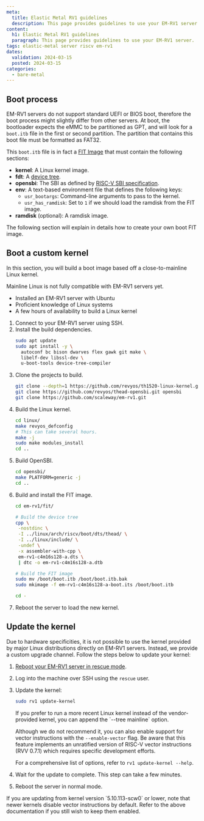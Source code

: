 ```yaml
---
meta:
  title: Elastic Metal RV1 guidelines
  description: This page provides guidelines to use your EM-RV1 server.
content:
  h1: Elastic Metal RV1 guidelines
  paragraph: This page provides guidelines to use your EM-RV1 server.
tags: elastic-metal server riscv em-rv1
dates:
  validation: 2024-03-15
  posted: 2024-03-15
categories:
  - bare-metal
---
```


## Boot process

EM-RV1 servers do not support standard UEFI or BIOS boot, therefore the boot
process might slightly differ from other servers. At boot, the bootloader
expects the eMMC to be partitioned as GPT, and will look for a `boot.itb` file
in the first or second partition. The partition that contains this boot file
must be formatted as FAT32.

This `boot.itb` file is in fact a [FIT
Image](https://docs.u-boot.org/en/latest/usage/fit/source_file_format.html)
that must contain the following sections:

  - **kernel**: A Linux kernel image.
  - **fdt**: A [device tree](https://en.wikipedia.org/wiki/Devicetree).
  - **opensbi**: The SBI as defined by [RISC-V SBI
      specification](https://github.com/riscv-non-isa/riscv-sbi-doc/).
  - **env**: A text-based environment file that defines the following keys:
      - `usr_bootargs`: Command-line arguments to pass to the kernel.
      - `usr_has_ramdisk`: Set to `1` if we should load the ramdisk from the FIT
        image.
  - **ramdisk** (optional): A ramdisk image.

The following section will explain in details how to create your own boot FIT image.

## Boot a custom kernel

In this section, you will build a boot image based off a close-to-mainline
Linux kernel.

<Message type="note">
  Mainline Linux is not fully compatible with EM-RV1 servers yet.
</Message>

<Macro id="requirements" />

- Installed an EM-RV1 server with Ubuntu
- Proficient knowledge of Linux systems
- A few hours of availability to build a Linux kernel

1. Connect to your EM-RV1 server using SSH.
2. Install the build dependencies.
    ```bash
    sudo apt update
    sudo apt install -y \
      autoconf bc bison dwarves flex gawk git make \
      libelf-dev libssl-dev \
      u-boot-tools device-tree-compiler
    ```
3. Clone the projects to build.
    ```bash
    git clone --depth=1 https://github.com/revyos/th1520-linux-kernel.git linux
    git clone https://github.com/revyos/thead-opensbi.git opensbi
    git clone https://github.com/scaleway/em-rv1.git
    ```
4. Build the Linux kernel.
    ```bash
    cd linux/
    make revyos_defconfig
    # This can take several hours.
    make -j
    sudo make modules_install
    cd ..
    ```
5. Build OpenSBI.
   ```bash
   cd opensbi/
   make PLATFORM=generic -j
   cd ..
   ```
6. Build and install the FIT image.
   ```bash
   cd em-rv1/fit/

   # Build the device tree
   cpp \
    -nostdinc \
    -I ../linux/arch/riscv/boot/dts/thead/ \
    -I ../linux/include/ \
    -undef \
    -x assembler-with-cpp \
    em-rv1-c4m16s128-a.dts \
    | dtc -o em-rv1-c4m16s128-a.dtb

   # Build the FIT image
   sudo mv /boot/boot.itb /boot/boot.itb.bak
   sudo mkimage -f em-rv1-c4m16s128-a-boot.its /boot/boot.itb

   cd -
   ```
7. Reboot the server to load the new kernel.

## Update the kernel

Due to hardware specificities, it is not possible to use the kernel provided by
major Linux distributions directly on EM-RV1 servers. Instead, we provide a
custom upgrade channel. Follow the steps below to update your kernel:

1. [Reboot your EM-RV1 server in rescue mode](/bare-metal/elastic-metal/how-to/use-rescue-mode).
2. Log into the machine over SSH using the `rescue` user.
3. Update the kernel:
    ```bash
    sudo rv1 update-kernel
    ```

    <Message type="note">
    If you prefer to run a more recent Linux kernel instead of the
    vendor-provided kernel, you can append the `--tree mainline` option.

    Although we do not recommend it, you can also enable support for vector
    instructions with the `--enable-vector` flag. Be aware that this feature
    implements an unratified version of RISC-V vector instructions (RVV 0.7.1)
    which requires specific development efforts.

    For a comprehensive list of options, refer to `rv1 update-kernel --help`.
    </Message>
4. Wait for the update to complete. This step can take a few minutes.
5. Reboot the server in normal mode.

<Message type="note">
If you are updating from kernel version `5.10.113-scw0` or lower, note that
newer kernels disable vector instructions by default. Refer to the above
documentation if you still wish to keep them enabled.
</Message>
